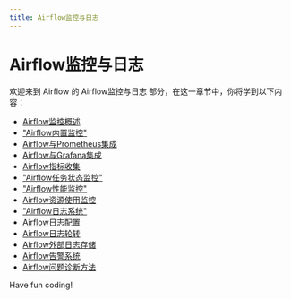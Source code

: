 ```yaml
---
title: Airflow监控与日志
---
```


# Airflow监控与日志

欢迎来到 Airflow 的 Airflow监控与日志 部分，在这一章节中，你将学到以下内容：

- [Airflow监控概述](./0-overview-of-airflow-monitoring.mdx)
- ["Airflow内置监控"](./1-airflow-built-in-monitoring.mdx)
- [Airflow与Prometheus集成](./2-airflow-integration-with-prometheus.mdx)
- [Airflow与Grafana集成](./3-airflow-integration-with-grafana.mdx)
- [Airflow指标收集](./4-airflow-metrics-collection.mdx)
- ["Airflow任务状态监控"](./5-airflow-task-status-monitoring.mdx)
- ["Airflow性能监控"](./6-airflow-performance-monitoring.mdx)
- [Airflow资源使用监控](./7-airflow-resource-usage-monitoring.mdx)
- ["Airflow日志系统"](./8-airflow-logging-system.mdx)
- [Airflow日志配置](./9-airflow-log-configuration.mdx)
- [Airflow日志轮转](./10-airflow-log-rotation.mdx)
- [Airflow外部日志存储](./11-airflow-external-log-storage.mdx)
- [Airflow告警系统](./12-airflow-alarm-system.mdx)
- [Airflow问题诊断方法](./13-airflow-issue-diagnostic-method.mdx)

Have fun coding!
